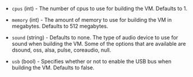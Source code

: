<!-- Code generated from the comments of the HWConfig struct in builder/virtualbox/common/hw_config.go; DO NOT EDIT MANUALLY -->

-   `cpus` (int) - The number of cpus to use for building the VM.
    Defaults to 1.
    
-   `memory` (int) - The amount of memory to use for building the VM
    in megabytes. Defaults to 512 megabytes.
    
-   `sound` (string) - Defaults to none. The type of audio device to use for
    sound when building the VM. Some of the options that are available are
    dsound, oss, alsa, pulse, coreaudio, null.
    
-   `usb` (bool) - Specifies whether or not to enable the USB bus when
    building the VM. Defaults to false.
    

